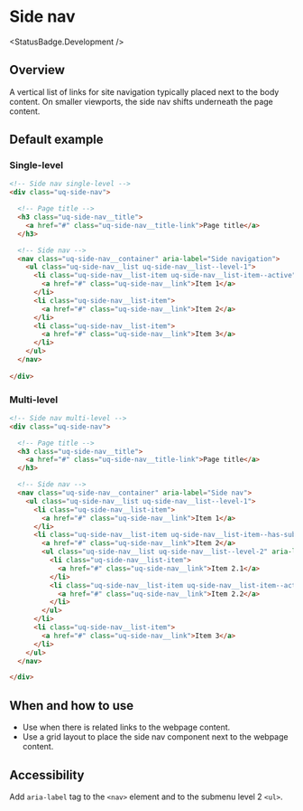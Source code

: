 
# Side nav

<StatusBadge.Development />

## Overview

A vertical list of links for site navigation typically placed next to the body content. On smaller viewports, the side nav shifts underneath the page content. 

## Default example

### Single-level

<Canvas withSource="none">
  <Story id="components-side-nav--side-nav-single-level" />
</Canvas>

```html
<!-- Side nav single-level -->
<div class="uq-side-nav">

  <!-- Page title -->
  <h3 class="uq-side-nav__title">
    <a href="#" class="uq-side-nav__title-link">Page title</a>
  </h3>

  <!-- Side nav -->
  <nav class="uq-side-nav__container" aria-label="Side navigation">
    <ul class="uq-side-nav__list uq-side-nav__list--level-1">
      <li class="uq-side-nav__list-item uq-side-nav__list-item--active">
        <a href="#" class="uq-side-nav__link">Item 1</a>
      </li>
      <li class="uq-side-nav__list-item">
        <a href="#" class="uq-side-nav__link">Item 2</a>
      </li>
      <li class="uq-side-nav__list-item">
        <a href="#" class="uq-side-nav__link">Item 3</a>
      </li>
    </ul>
  </nav>
  
</div>
```

### Multi-level

<Canvas withSource="none">
  <Story id="components-side-nav--side-nav-multi-level" />
</Canvas>

```html
<!-- Side nav multi-level -->
<div class="uq-side-nav">

  <!-- Page title -->
  <h3 class="uq-side-nav__title">
    <a href="#" class="uq-side-nav__title-link">Page title</a>
  </h3>

  <!-- Side nav -->
  <nav class="uq-side-nav__container" aria-label="Side nav">
    <ul class="uq-side-nav__list uq-side-nav__list--level-1">
      <li class="uq-side-nav__list-item">
        <a href="#" class="uq-side-nav__link">Item 1</a>
      </li>
      <li class="uq-side-nav__list-item uq-side-nav__list-item--has-subnav uq-side-nav__list-item--active uq-side-nav__list-item--open">
        <a href="#" class="uq-side-nav__link">Item 2</a>
        <ul class="uq-side-nav__list uq-side-nav__list--level-2" aria-label="Side nav item 2 submenu">
          <li class="uq-side-nav__list-item">
            <a href="#" class="uq-side-nav__link">Item 2.1</a>
          </li>
          <li class="uq-side-nav__list-item uq-side-nav__list-item--active">
            <a href="#" class="uq-side-nav__link">Item 2.2</a>
          </li>
        </ul>
      </li>
      <li class="uq-side-nav__list-item">
        <a href="#" class="uq-side-nav__link">Item 3</a>
      </li>
    </ul>
  </nav>

</div>
```

## When and how to use

- Use when there is related links to the webpage content. 
- Use a grid layout to place the side nav component next to the webpage content.

## Accessibility

Add `aria-label` tag to the `<nav>` element and to the submenu level 2 `<ul>`.
